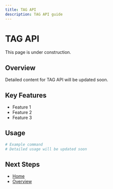 ```yaml
---
title: TAG API
description: TAG API guide
---
```


# TAG API

This page is under construction.

## Overview

Detailed content for TAG API will be updated soon.

## Key Features

- Feature 1
- Feature 2
- Feature 3

## Usage

```bash
# Example command
# Detailed usage will be updated soon
```

## Next Steps

- [Home](/en)
- [Overview](/en/introduction/overview)
